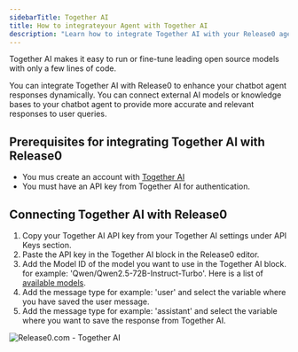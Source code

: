 ```yaml
---
sidebarTitle: Together AI
title: How to integrateyour Agent with Together AI
description: "Learn how to integrate Together AI with your Release0 agent to leverage powerful open-source models for enhanced chatbot responses."
---
```


Together AI makes it easy to run or fine-tune leading open source models with only a few lines of code. 

You can integrate Together AI with Release0 to enhance your chatbot agent responses dynamically. You can connect external AI models or knowledge bases to your chatbot agent to provide more accurate and relevant responses to user queries.

## Prerequisites for integrating Together AI with Release0

- You mus create an account with [Together AI](https://www.together.ai/)
- You must have an API key from Together AI for authentication.


## Connecting Together AI with Release0

1. Copy your Together AI API key from your Together AI settings under API Keys section.
2. Paste the API key in the Together AI block in the Release0 editor.
3. Add the Model ID of the model you want to use in the Together AI block. for example: 'Qwen/Qwen2.5-72B-Instruct-Turbo'. Here is a list of [available models](https://docs.together.ai/docs/inference-models#chat-models).
4. Add the message type for example: 'user' and select the variable where you have saved the user message.
5. Add the message type for example: 'assistant' and select the variable where you want to save the response from Together AI.

<Frame style={{ maxWidth: '600px' }}>
  <img src="/images/blocks/integrations/together.png" alt="Release0.com - Together AI" />
</Frame>


